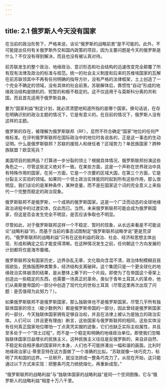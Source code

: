 ```yaml
---
---
---
```

title: 2.1 俄罗斯人今天没有国家
---



在当前的政治形势下，严格来说，谈论“俄罗斯的战略前景”是不可能的。此外，不可能提出任何有关俄罗斯外交和国内政策的项目，因为主要问题是今天的俄罗斯是什么？不仅没有得到解决，而且也没有被认真对待。

前苏联发生的整个政治、地缘政治、意识形态和社会结构的迅速改变完全颠覆了所有现有法律及政治的标准与规范。统一的社会主义制度和后来的苏维埃国家的瓦解在前苏联领其中不再有任何明确的指导方针，没有严格的法律框架，土上创造了一个完全不确定的领域，没有具体的社会前景。苏联解体后，靠惯性“自动”形成的地缘政治结构是随机的、短暂的和极不稳定的。这不仅适用于与莫斯科分离的共和国，而且首先适用于俄罗斯自身。

要为“国家利益”制定计划，就必须清楚地知道所指的是哪个国家。换句话说，在存在明确识别的政治主题的情况下，它是有意义的。在目前的情况下，俄罗斯人没有这样的主题。

俄罗斯的存在，被理解为俄罗斯联邦（RF），显然不符合确定“国家”地位的任何严格标准。在评判俄罗斯联邦在国际政治中的地位时各说各的，正是这一事态的生动证明。什么是俄罗斯联邦？苏联的接班人和继任者？区域势力？单民族国家？跨种族联盟？欧亚宪兵？

美国项目的抵押品？打算进一步分裂的领土？根据具体情况，俄罗斯联邦扮演这些角色之一，尽管这些定义绝对不一致。在某些方面，这是一个声称在世界政治中具有特殊作用的国家，在另一方面，它是一个次要的区域大国，在第三个方面，它是分裂主义实验的领域。如果同一个领土政治实体能同时起到所有这些作用，那么很明显，我们谈论的是某种条件，某种变量，而不是在国家这个词的完全意义上来指代一个完整而稳定的政治现象。

俄罗斯联邦不是俄罗斯，一个成熟的俄罗斯国家。这是一个广泛而动态的全球地缘政治进程中的过渡实体，仅此而已。当然，未来俄罗斯联邦可能会成为俄罗斯国家，但这是否会发生完全不明显，是否应该争取也不明显。

尽管如此，对于俄罗斯联邦这样一个不稳定、暂时的现象，从长远来看是不可能谈论“战略利益”的，而基于当前的事态试图制定“俄罗斯联邦战略学说”更是荒谬的。“俄罗斯联邦的战略利益”只有在这些利益的政治、社会、经济和思想主体出现、形成和确定之后才能变得清晰。在这种情况发生之前，任何朝这个方向发展的计划都将仅是海市蜃楼。

俄罗斯联邦没有国家历史，边界杂乱无章，文化取向含混不清，政治体制模糊且摇摇欲坠，民族版图种类繁多，经济结构支离破碎。这个集团只是一个更全球化的地缘政治实体崩溃的结果，是从整体上撕下的一个⽚段。即使为了在帝国这个骨架上创造出一些稳定的东西，也需要一场真正的革命，类似于青年土耳其人的革命，他们从奥斯曼帝国的一部分中创造了现代化的世俗土耳其（尽管这里再次出现了问题：是否值得为此努力？）。

如果俄罗斯联邦不是俄罗斯国家，那么独联体也不是俄罗斯国家。尽管几乎所有独联体国家的领土（极少数例外）都是俄罗斯帝国的一部分，因此曾经是俄罗斯国家的一部分，今天独联体国家拥有足够自治权，并且在法律上被认为是独立的政治实体。人们可以（并且更有理由）断言，这些国家与俄罗斯联邦的相同，这些实体没有任何真正国家地位哪怕一丁点真凭实据的迹象，它们也缺乏实际主权属性，并且至多处于一个“领土过程”，而不是一个稳定和明确的地缘政治单位。即使我们忽略独联体国家日益增长的民族主义，这种民族主义往往是反俄罗斯的，来自非自然、不稳定和自相矛盾的国家碎⽚本身，人们也不可能拼凑出一幅和谐的画面。比利时地缘政治家让·蒂里亚特在这方面做了一个准确的比拟。“苏联就像一块巧克力，标明了共和国的边界。一旦掰开，就没法拼成一整条巧克力了。从现在开始，这只能通过以下方式来实现：把整条巧克力统统熔化，再重新成型。”

“俄罗斯联邦的战略利益”与“独联体国家的战略利益”是同一个空洞图像。它与“俄罗斯人的战略利益”相差十万八千里。